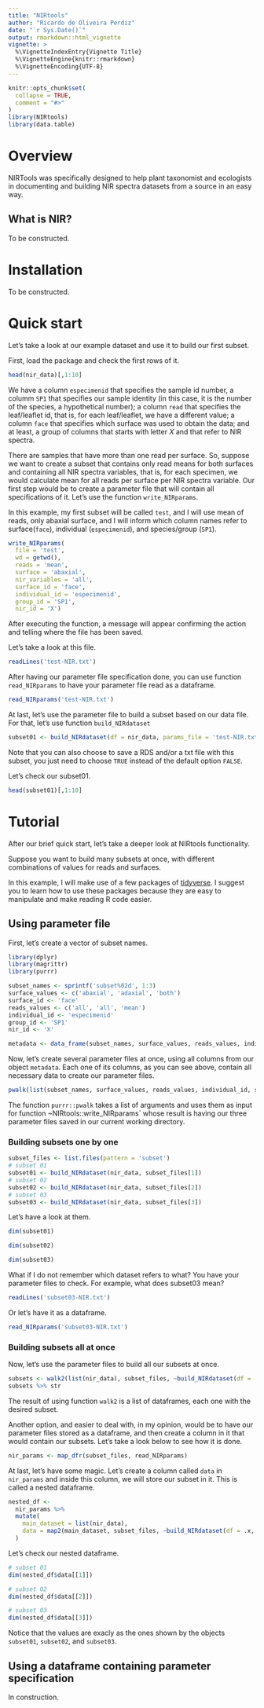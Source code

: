 ```yaml
---
title: "NIRtools"
author: "Ricardo de Oliveira Perdiz"
date: "`r Sys.Date()`"
output: rmarkdown::html_vignette
vignette: >
  %\VignetteIndexEntry{Vignette Title}
  %\VignetteEngine{knitr::rmarkdown}
  %\VignetteEncoding{UTF-8}
---
```


```r
knitr::opts_chunk$set(
  collapse = TRUE,
  comment = "#>"
)
library(NIRtools)
library(data.table)
```
# Overview

NIRTools was specifically designed to help plant taxonomist and ecologists in documenting and building NIR spectra datasets from a source in an easy way.


## What is NIR?

To be constructed.

# Installation

<!-- You can install NIRtools by using `devtools::install_github()` function. -->

To be constructed.

# Quick start

Let's take a look at our example dataset and use it to build our first subset.

First, load the package and check the first rows of it.

```r
head(nir_data)[,1:10]
```

We have a column `especimenid` that specifies the sample id number, a columm `SP1` that specifies our sample identity (in this case, it is the number of the species, a hypothetical number); a column `read` that specifies the leaf/leaflet id, that is, for each leaf/leaflet, we have a different value; a column `face` that specifies which surface was used to obtain the data; and at least, a group of columns that starts with letter _X_ and that refer to NIR spectra.

There are samples that have more than one read per surface. So, suppose we want to create a subset that contains only read means for both surfaces and containing all NIR spectra variables, that is, for each specimen, we would calculate mean for all reads per surface per NIR spectra variable. Our first step would be to create a parameter file that will contain all specifications of it. Let's use the function `write_NIRparams`.

In this example, my first subset will be called `test`, and  I will use mean of reads, only abaxial surface, and I will inform which column names refer to surface(`face`), individual (`especimenid`), and species/group (`SP1`).

```r
write_NIRparams(
  file = 'test',
  wd = getwd(),
  reads = 'mean',
  surface = 'abaxial',
  nir_variables = 'all',
  surface_id = 'face',
  individual_id = 'especimenid',
  group_id = 'SP1',
  nir_id = 'X')
```

After executing the function, a message will appear confirming the action and telling where the file has been saved.

Let's take a look at this file.

```r
readLines('test-NIR.txt')
```

After having our parameter file specification done, you can use function `read_NIRparams` to have your parameter file read as a dataframe.

```r
read_NIRparams('test-NIR.txt')
```

At last, let's use the parameter file to build a subset based on our data file. For that, let's use function `build_NIRdataset`

```r
subset01 <- build_NIRdataset(df = nir_data, params_file = 'test-NIR.txt', wd = '.')
```

Note that you can also choose to save a RDS and/or a txt file with this subset, you just need to choose `TRUE` instead of the default option `FALSE`.

Let's check our subset01.

```r
head(subset01)[,1:10]
```

# Tutorial

After our brief quick start, let's take a deeper look at NIRtools functionality. 

Suppose you want to build many subsets at once, with different combinations of values for reads and surfaces. 

In this example, I will make use of a few packages of [tidyverse](https://www.tidyverse.org/). I suggest you to learn how to use these packages because they are easy to manipulate and make reading R code easier.

## Using parameter file

First, let's create a vector of subset names.

```r
library(dplyr)
library(magrittr)
library(purrr)

subset_names <- sprintf('subset%02d', 1:3)
surface_values <- c('abaxial', 'adaxial', 'both')
surface_id <- 'face'
reads_values <- c('all', 'all', 'mean')
individual_id <- 'especimenid'
group_id <- 'SP1'
nir_id <- 'X'

metadata <- data_frame(subset_names, surface_values, reads_values, individual_id, surface_id, group_id, nir_id)

```

Now, let's create several parameter files at once, using all columns from our object `metadata`. Each one of its columns, as you can see above, contain all necessary data to create our parameter files.

```r
pwalk(list(subset_names, surface_values, reads_values, individual_id, surface_id, group_id, nir_id), ~write_NIRparams(file = ..1, wd = '.', surface = ..2, reads = ..3, individual_id = ..4, surface_id = ..5, group_id = ..6, nir_id = ..7))
```

The function `purrr::pwalk` takes a list of arguments and uses them as input for function ~NIRtools::write_NIRparams` whose result is having our three parameter files saved in our current working directory.

### Building subsets one by one

```r
subset_files <- list.files(pattern = 'subset')
# subset 01
subset01 <- build_NIRdataset(nir_data, subset_files[1])
# subset 02
subset02 <- build_NIRdataset(nir_data, subset_files[2])
# subset 03
subset03 <- build_NIRdataset(nir_data, subset_files[3])
```

Let's have a look at them.

```r
dim(subset01)
```

```r
dim(subset02)
```

```r
dim(subset03)
```

What if I do not remember which dataset refers to what? You have your parameter files to check. For example, what does subset03 mean?

```r
readLines('subset03-NIR.txt')
```

Or let's have it as a dataframe.

```r
read_NIRparams('subset03-NIR.txt')
```

### Building subsets all at once

Now, let's use the parameter files to build all our subsets at once.

```r
subsets <- walk2(list(nir_data), subset_files, ~build_NIRdataset(df = .x, .y))
subsets %>% str
```

The result of using function `walk2` is a list of dataframes, each one with the desired subset.

Another option, and easier to deal with, in my opinion, would be to have our parameter files stored as a dataframe, and then create a column in it that would contain our subsets. Let's take a look below to see how it is done.

```r
nir_params <- map_dfr(subset_files, read_NIRparams)
```

At last, let's have some magic. Let's create a column called `data` in `nir_params` and inside this column, we will store our subset in it. This is called a nested dataframe.

```r
nested_df <-
  nir_params %>% 
  mutate(
    main_dataset = list(nir_data),
    data = map2(main_dataset, subset_files, ~build_NIRdataset(df = .x, .y))
  )
```

Let's check our nested dataframe.

```r
# subset 01
dim(nested_df$data[[1]])
```

```r
# subset 02
dim(nested_df$data[[2]])
```

```r
# subset 03
dim(nested_df$data[[3]])
```

Notice that the values are exacly as the ones shown by the objects `subset01`, `subset02`, and `subset03`.

## Using a dataframe containing parameter specification

In construction.
